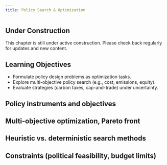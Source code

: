 ```yaml
---
title: Policy Search & Optimization
---
```


::: {.callout-note}
## Under Construction
This chapter is still under active construction. Please check back regularly for updates and new content.
:::

::: {.callout-tip}
## Learning Objectives

- Formulate policy design problems as optimization tasks.
- Explore multi-objective policy search (e.g., cost, emissions, equity).
- Evaluate strategies (carbon taxes, cap-and-trade) under uncertainty.
:::

## Policy instruments and objectives

## Multi-objective optimization, Pareto front

## Heuristic vs. deterministic search methods

## Constraints (political feasibility, budget limits)